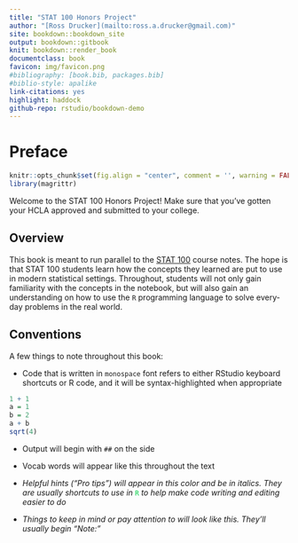 ```yaml
---
title: "STAT 100 Honors Project"
author: "[Ross Drucker](mailto:ross.a.drucker@gmail.com)"
site: bookdown::bookdown_site
output: bookdown::gitbook
knit: bookdown::render_book
documentclass: book
favicon: img/favicon.png
#bibliography: [book.bib, packages.bib]
#biblio-style: apalike
link-citations: yes
highlight: haddock
github-repo: rstudio/bookdown-demo
---
```

# Preface {-}

```r
knitr::opts_chunk$set(fig.align = "center", comment = '', warning = FALSE, message = FALSE, fig.height = 7, fig.width = 12, cache = TRUE)
library(magrittr)
```

Welcome to the STAT 100 Honors Project! Make sure that you've gotten your HCLA approved and submitted to your college.

## Overview {-}

This book is meant to run parallel to the [STAT 100](http://courses.las.illinois.edu/stat/stat100/) course notes. The hope is that STAT 100 students learn how the concepts they learned are put to use in modern statistical settings. Throughout, students will not only gain familiarity with the concepts in the notebook, but will also gain an understanding on how to use the `R` programming language to solve every-day problems in the real world.

## Conventions {-}

A few things to note throughout this book:

- Code that is written in `monospace` font refers to either RStudio keyboard shortcuts or R code, and it will be syntax-highlighted when appropriate

```r
1 + 1
a = 1
b = 2
a + b
sqrt(4)
```

- Output will begin with `##` on the side

- Vocab words will appear like <span class = 'vocab'>this</span> throughout the text

- <span class = 'tip'>*Helpful hints ("Pro tips") will appear in this color and be in italics. They are usually shortcuts to use in*</span> <span style = 'color: #00ce45'>`R`</span> <span class = 'tip'>*to help make code writing and editing easier to do*</span>

- <span class = 'note'>*Things to keep in mind or pay attention to will look like this. They'll usually begin "Note:"*</span>